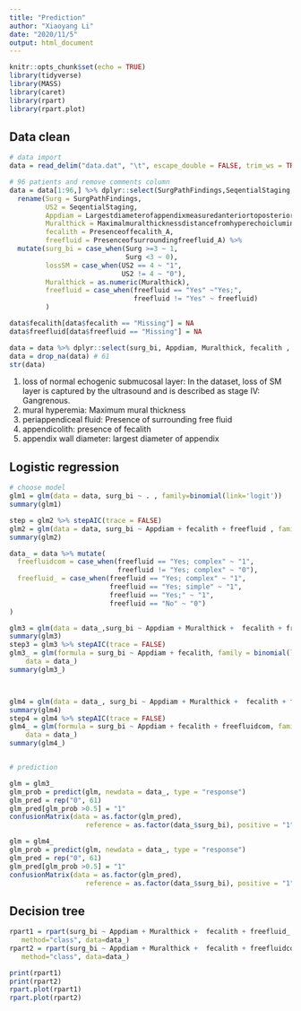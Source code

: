 ```yaml
---
title: "Prediction"
author: "Xiaoyang Li"
date: "2020/11/5"
output: html_document
---
```


```r
knitr::opts_chunk$set(echo = TRUE)
library(tidyverse)
library(MASS)
library(caret)
library(rpart)
library(rpart.plot)
```

## Data clean
```r

# data import
data = read_delim("data.dat", "\t", escape_double = FALSE, trim_ws = TRUE) 

# 96 patients and remove comments column
data = data[1:96,] %>% dplyr::select(SurgPathFindings,SeqentialStaging, Largestdiameterofappendixmeasuredanteriortoposteriorwithcompre_A, Maximalmuralthicknessdistancefromhyperechoicluminalinterfaceto_A,  Presenceoffecalith_A, Presenceofsurroundingfreefluid_A) %>% 
  rename(Surg = SurgPathFindings,
         US2 = SeqentialStaging,
         Appdiam = Largestdiameterofappendixmeasuredanteriortoposteriorwithcompre_A,
         Muralthick = Maximalmuralthicknessdistancefromhyperechoicluminalinterfaceto_A,
         fecalith = Presenceoffecalith_A,
         freefluid = Presenceofsurroundingfreefluid_A) %>% 
  mutate(surg_bi = case_when(Surg >=3 ~ 1,
                             Surg <3 ~ 0),
         lossSM = case_when(US2 == 4 ~ "1",
                            US2 != 4 ~ "0"),
         Muralthick = as.numeric(Muralthick),
         freefluid = case_when(freefluid == "Yes" ~"Yes;",
                               freefluid != "Yes" ~ freefluid)
         ) 

data$fecalith[data$fecalith == "Missing"] = NA
data$freefluid[data$freefluid == "Missing"] = NA

data = data %>% dplyr::select(surg_bi, Appdiam, Muralthick, fecalith , freefluid , lossSM)
data = drop_na(data) # 61
str(data) 
```

1) loss of normal echogenic submucosal layer: In the dataset, loss of SM layer is captured by the ultrasound and is described as stage IV: Gangrenous.
2) mural hyperemia: Maximum mural thickness 
3) periappendiceal fluid: Presence of surrounding free fluid
4) appendicolith: presence of fecalith
5) appendix wall diameter: largest diameter of appendix


## Logistic regression
```r
# choose model
glm1 = glm(data = data, surg_bi ~ . , family=binomial(link='logit')) 
summary(glm1)

step = glm2 %>% stepAIC(trace = FALSE)
glm2 = glm(data = data, surg_bi ~ Appdiam + fecalith + freefluid , family=binomial(link='logit')) 
summary(glm2)

data_ = data %>% mutate(
  freefluidcom = case_when(freefluid == "Yes; complex" ~ "1",
                           freefluid != "Yes; complex" ~ "0"),
  freefluid_ = case_when(freefluid == "Yes; complex" ~ "1",
                         freefluid == "Yes; simple" ~ "1",
                         freefluid == "Yes;" ~ "1",
                         freefluid == "No" ~ "0")
)

glm3 = glm(data = data_,surg_bi ~ Appdiam + Muralthick +  fecalith + freefluid_ + lossSM , family=binomial(link='logit')) 
summary(glm3)
step3 = glm3 %>% stepAIC(trace = FALSE)
glm3_ = glm(formula = surg_bi ~ Appdiam + fecalith, family = binomial(link = "logit"), 
    data = data_)
summary(glm3_)



glm4 = glm(data = data_, surg_bi ~ Appdiam + Muralthick +  fecalith + freefluidcom + lossSM, family=binomial(link='logit')) 
summary(glm4)
step4 = glm4 %>% stepAIC(trace = FALSE)
glm4_ = glm(formula = surg_bi ~ Appdiam + fecalith + freefluidcom, family = binomial(link = "logit"), 
    data = data_)
summary(glm4_)


# prediction

glm = glm3_
glm_prob = predict(glm, newdata = data_, type = "response")
glm_pred = rep("0", 61)
glm_pred[glm_prob >0.5] = "1"
confusionMatrix(data = as.factor(glm_pred),
                   reference = as.factor(data_$surg_bi), positive = "1")

glm = glm4_
glm_prob = predict(glm, newdata = data_, type = "response")
glm_pred = rep("0", 61)
glm_pred[glm_prob >0.5] = "1"
confusionMatrix(data = as.factor(glm_pred),
                   reference = as.factor(data_$surg_bi), positive = "1")
```

## Decision tree
```r
rpart1 = rpart(surg_bi ~ Appdiam + Muralthick +  fecalith + freefluid_ + lossSM,
   method="class", data=data_)
rpart2 = rpart(surg_bi ~ Appdiam + Muralthick +  fecalith + freefluidcom + lossSM,
   method="class", data=data_)

print(rpart1)
print(rpart2)
rpart.plot(rpart1)
rpart.plot(rpart2)

```


